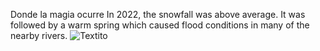 
 Donde la magia ocurre
In 2022, the snowfall was above average.
It was followed by a warm spring which caused
flood conditions in many of the nearby rivers.
![Textito](../../assets/demo1.png)